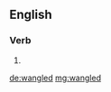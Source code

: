 ==English==

===Verb===
{{head|en|verb form}}

# {{en-past of|wangle}}

[[de:wangled]]
[[mg:wangled]]
